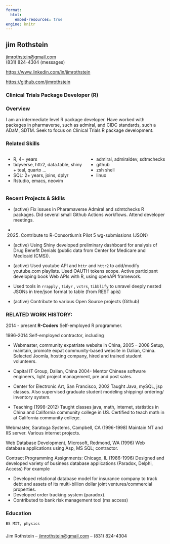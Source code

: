 ```yaml
---
format:
  html:
    embed-resources: true
engine: knitr
---
```


```{=html}
<!-- 
  using bootstrap 2 column grid
-->
```
## jim Rothstein

[jimrothstein\@gmail.com](jimrothstein@gmail.com)\
(831) 824-4304 (messages)

<https://www.linkedin.com/in/jimrothstein>

<https://github.com/jimrothstein>

### Clinical Trials Package Developer (R)

### Overview

I am an intermediate level R package developer. Have worked with
packages in pharmaverse, such as admiral, and CIDC standards, such a
ADaM, SDTM. Seek to focus on Clinical Trials R package development.

### Related Skills

:::: {.columns}

::: {.column width="50%"}


-   R, 4+ years
-   tidyverse, httr2, data.table, shiny + teal, quarto ...
-   SQL: 2+ years, joins, dplyr
-   Rstudio, emacs, neovim
:::

::: {.column width="50%"}
-   admiral, admiraldev, sdtmchecks
-   github
-   zsh shell
-   linux
:::
::::

### Recent Projects & Skills {#recent}

-   (active) Fix issues in Pharamaverse Admiral and sdmtchecks R
    packages.  Did several small Github Actions workflows.  Attend developer meetings.

-   (2025)  Contribute to R-Consortium's Pilot 5 wg-submissions (JSON)

-   (active) Using Shiny developed preliminary dashboard for analysis of
    Drug Benefit Denials (public data from Center for Medicare and
    Medicaid (CMS)).

-   (active) Used youtube API and `httr` and `httr2` to add/modify
    youtube.com playlists. Used OAUTH tokens scope. Active participant
    developing book Web APIs with R, using openAPI framework.

-   Used tools in `rrapply` , `tidyr` , `vctrs`, `tibblify` to unravel
    deeply nested JSONs in tree/json format to table (from REST apis)

-   (active) Contribute to various Open Source projects (Github)

### RELATED WORK HISTORY:

2014 - present **R-Coders** Self-employed R programmer.

1996-2014 Self-employed contractor, including

-   Webmaster, community expatriate website in China, 2005 – 2008 Setup,
    maintain, promote expat community-based website in Dalian, China.
    Selected Joomla, hosting company, hired and trained student
    volunteers.

-   Capital IT Group, Dalian, China 2004- Mentor Chinese software
    engineers, light project management, pre and post sales.

-   Center for Electronic Art, San Francisco, 2002 Taught Java, mySQL,
    jsp classes. Also supervised graduate student modeling shipping/
    ordering/ inventory system.

-   Teaching (1998-2012) Taught classes java, math, internet, statistics
    in China and California community college in US. Certified to teach
    math in at California community college.

Webmaster, Saratoga Systems, Campbell, CA (1996-1998) Maintain NT and
IIS server. Various internet projects.

Web Database Development, Microsoft, Redmond, WA (1996) Web database
applications using Asp, MS SQL; contractor.

Contract Programming Assignments: Chicago, IL (1986-1996) Designed and
developed variety of business database applications (Paradox, Delphi,
Access) For example

-   Developed relational database model for insurance company to track
    debt and assets of its multi-billion dollar joint
    ventures/commercial properties.\
-   Developed order tracking system (paradox).\
-   Contributed to bank risk management tool (ms access)

### Education {#education}

```         
BS MIT, physics
```

###  {#footer}

Jim Rothstein -- [jimrothstein\@gmail.com](jimrothstein@gmail.com) --
(831) 824-4304
